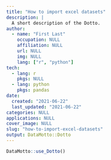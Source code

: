 ```yaml
---
title: "How to import excel datasets"
description: |
  A short description of the Dotto.
author:
  - name: "First Last"
    occupation: NULL
    affiliation: NULL
    url: NULL
    img: NULL
    lang: ["r", "python"]
tech:
  - lang: r
    pkgs: NULL
  - lang: python
    pkgs: pandas
date:
  created: "2021-06-22"
  last_updated: "2021-06-22"
categories: NULL
applications: NULL
cover_image: NULL
slug: "how-to-import-excel-datasets"
output: DataMotto::Dotto
---
```


```r
DataMotto::use_Dotto()
```

<!-- Dot 1, lang: r ------------------------------------------------>

```block

```

```r

```

```r

```


